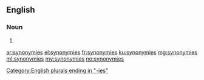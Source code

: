==English==

===Noun===
{{head|en|noun plural form}}

# {{plural of|synonymy|lang=en}}

[[Category:English plurals ending in "-ies"]]

[[ar:synonymies]]
[[el:synonymies]]
[[fr:synonymies]]
[[ku:synonymies]]
[[mg:synonymies]]
[[ml:synonymies]]
[[my:synonymies]]
[[no:synonymies]]